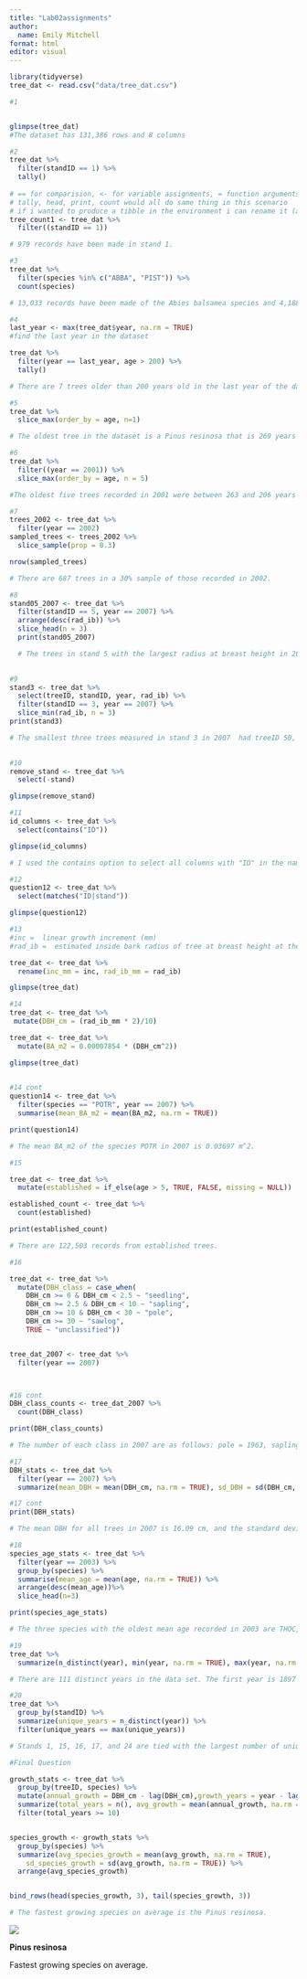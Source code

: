 ```yaml
---
title: "Lab02assignments"
author: 
  name: Emily Mitchell
format: html
editor: visual
---
```


```r
library(tidyverse)
tree_dat <- read.csv("data/tree_dat.csv")
```

```r
#1


glimpse(tree_dat)
#The dataset has 131,386 rows and 8 columns 
```

```r
#2
tree_dat %>% 
  filter(standID == 1) %>%
  tally()
  
# == for comparision, <- for variable assignments, = function arguments
# tally, head, print, count would all do same thing in this scenario
# if i wanted to produce a tibble in the environment i can rename it (assignment) and print it
tree_count1 <- tree_dat %>% 
  filter((standID == 1))

# 979 records have been made in stand 1.
```

```r
#3
tree_dat %>%
  filter(species %in% c("ABBA", "PIST")) %>%
  count(species)

# 13,033 records have been made of the Abies balsamea species and 4,188 recores have been made of the Pinus strobus species
```

```r
#4
last_year <- max(tree_dat$year, na.rm = TRUE)
#find the last year in the dataset

tree_dat %>%
  filter(year == last_year, age > 200) %>%
  tally()

# There are 7 trees older than 200 years old in the last year of the dataset. 

```

```r
#5
tree_dat %>%
  slice_max(order_by = age, n=1)

# The oldest tree in the dataset is a Pinus resinosa that is 269 years old. 
```

```r
#6
tree_dat %>%
  filter((year == 2001)) %>%
  slice_max(order_by = age, n = 5)

#The oldest five trees recorded in 2001 were between 263 and 206 years old.  
```

```r
#7 
trees_2002 <- tree_dat %>%
  filter(year == 2002) 
sampled_trees <- trees_2002 %>%
  slice_sample(prop = 0.3)

nrow(sampled_trees)

# There are 687 trees in a 30% sample of those recorded in 2002.

```

```r
#8 
stand05_2007 <- tree_dat %>%
  filter(standID == 5, year == 2007) %>%
  arrange(desc(rad_ib)) %>%
  slice_head(n = 3)
  print(stand05_2007)

  # The trees in stand 5 with the largest radius at breast height in 2007 are the PIST, PIRE, and PIMA species.
  
```

```r
#9
stand3 <- tree_dat %>%
  select(treeID, standID, year, rad_ib) %>%
  filter(standID == 3, year == 2007) %>%
  slice_min(rad_ib, n = 3)
print(stand3)

# The smallest three trees measured in stand 3 in 2007  had treeID 50, 56, and 36.
  
```

```r
#10
remove_stand <- tree_dat %>%
  select(-stand)

glimpse(remove_stand)
```

```r
#11
id_columns <- tree_dat %>%
  select(contains("ID"))

glimpse(id_columns)

# I used the contains option to select all columns with "ID" in the name.
```

```r
#12
question12 <- tree_dat %>%
  select(matches("ID|stand"))

glimpse(question12)

```

```r
#13
#inc =  linear growth increment (mm)
#rad_ib =  estimated inside bark radius of tree at breast height at the end of the year of grow (mm)

tree_dat <- tree_dat %>%
  rename(inc_mm = inc, rad_ib_mm = rad_ib)

glimpse(tree_dat)

```

```r
#14
tree_dat <- tree_dat %>%
 mutate(DBH_cm = (rad_ib_mm * 2)/10)

tree_dat <- tree_dat %>%
  mutate(BA_m2 = 0.00007854 * (DBH_cm^2))

glimpse(tree_dat)
         
```

```r
#14 cont
question14 <- tree_dat %>%
  filter(species == "POTR", year == 2007) %>%
  summarise(mean_BA_m2 = mean(BA_m2, na.rm = TRUE))  

print(question14)

# The mean BA_m2 of the species POTR in 2007 is 0.03697 m^2.
```

```r
#15

tree_dat <- tree_dat %>%
  mutate(established = if_else(age > 5, TRUE, FALSE, missing = NULL))

established_count <- tree_dat %>%
  count(established)

print(established_count)

# There are 122,503 records from established trees. 

```

```r
#16

tree_dat <- tree_dat %>%
  mutate(DBH_class = case_when(
    DBH_cm >= 0 & DBH_cm < 2.5 ~ "seedling",
    DBH_cm >= 2.5 & DBH_cm < 10 ~ "sapling",
    DBH_cm >= 10 & DBH_cm < 30 ~ "pole",
    DBH_cm >= 30 ~ "sawlog",
    TRUE ~ "unclassified")) 


tree_dat_2007 <- tree_dat %>%
  filter(year == 2007)




```

```r
#16 cont
DBH_class_counts <- tree_dat_2007 %>%
  count(DBH_class)

print(DBH_class_counts)

# The number of each class in 2007 are as follows: pole = 1963, sapling	252, sawlog	76.	

```

```r
#17 
DBH_stats <- tree_dat %>%
  filter(year == 2007) %>%
  summarize(mean_DBH = mean(DBH_cm, na.rm = TRUE), sd_DBH = sd(DBH_cm, na.rm = TRUE))

```

```r
#17 cont
print(DBH_stats)

# The mean DBH for all trees in 2007 is 16.09 cm, and the standard deviation is 6.14. The mean is the average of the set of data, and the standard deviation is an indicator of how spread out a set of data is. Standard deviation tells you how far a value is from the mean on average.  
```

```r
#18
species_age_stats <- tree_dat %>%
  filter(year == 2003) %>%
  group_by(species) %>%
  summarise(mean_age = mean(age, na.rm = TRUE)) %>%
  arrange(desc(mean_age))%>%
  slice_head(n=3)

print(species_age_stats)

# The three species with the oldest mean age recorded in 2003 are THOC, FRNI, and PIST.
```

```r
#19
tree_dat %>%
  summarize(n_distinct(year), min(year, na.rm = TRUE), max(year, na.rm = TRUE))

# There are 111 distinct years in the data set. The first year is 1897 and the most recent year is 2007. 

```

```r
#20
tree_dat %>%
  group_by(standID) %>%
  summarize(unique_years = n_distinct(year)) %>%
  filter(unique_years == max(unique_years))

# Stands 1, 15, 16, 17, and 24 are tied with the largest number of unique years recorded with 111 years. 
```

```r
#Final Question

growth_stats <- tree_dat %>%
  group_by(treeID, species) %>%
  mutate(annual_growth = DBH_cm - lag(DBH_cm),growth_years = year - lag(year)) %>%
  summarize(total_years = n(), avg_growth = mean(annual_growth, na.rm = TRUE), sd_growth = sd(annual_growth, na.rm = TRUE)) %>%
  filter(total_years >= 10)  


species_growth <- growth_stats %>%
  group_by(species) %>%
  summarize(avg_species_growth = mean(avg_growth, na.rm = TRUE),
    sd_species_growth = sd(avg_growth, na.rm = TRUE)) %>%
  arrange(avg_species_growth)


bind_rows(head(species_growth, 3), tail(species_growth, 3))

# The fastest growing species on average is the Pinus resinosa.

```

![](https://www.fs.usda.gov/database/feis/plants/tree/pinres/plant.jpg)

**Pinus resinosa**

Fastest growing species on average.
